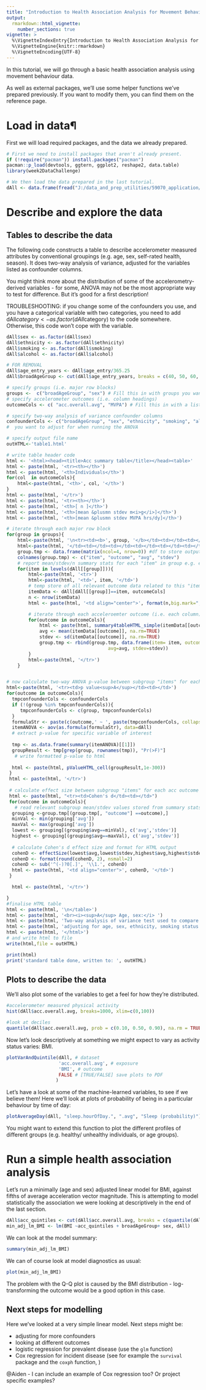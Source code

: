 ```yaml
---
title: "Introduction to Health Association Analysis for Movement Behaviour Data"
output: 
  rmarkdown::html_vignette:
    number_sections: true
vignette: >
  %\VignetteIndexEntry{Introduction to Health Association Analysis for Movement Behaviour Data}
  %\VignetteEngine{knitr::rmarkdown}
  %\VignetteEncoding{UTF-8}
---
```


In this tutorial, we will go through a basic health association analysis using movement behaviour data.

As well as external packages, we'll use some helper functions we've prepared previously. If you want to modify them, you can find them on the reference page. 

#  Load in data¶
First we will load required packages, and the data we already prepared.

```r
# First we need to install packages that aren't already present. 
if (!require("pacman")) install.packages("pacman")
pacman::p_load(devtools, ggtern, ggplot2, reshape2, data.table)
library(week2DataChallenge)

# We then load the data prepared in the last tutorial. 
dAll <- data.frame(fread("J:/data_and_prep_utilities/59070_application/ukb-new-hes-feb.csv")) #ukb-data-challenge.csv"))# Substitute with the correct path! 
```

#  Describe and explore the data
## Tables to describe the data
The following code constructs a table to describe accelerometer measured attributes by conventional groupings (e.g. age, sex, self-rated health, season). It does two-way analysis of variance, adjusted for the variables listed as confounder columns.

You might think more about the distribution of some of the accelerometry-derived variables - for some, ANOVA may not be the most appropriate way to test for difference. But it's good for a first description!

TROUBLESHOOTING: if you change some of the confounders you use, and you have a categorical variable with two categories, you need to add dAll$category <- as.factor(dAll$category) to the code somewhere. Otherwise, this code won't cope with the variable.

```r
dAll$sex <- as.factor(dAll$sex)
dAll$ethnicity <- as.factor(dAll$ethnicity)
dAll$smoking <- as.factor(dAll$smoking)
dAll$alcohol <- as.factor(dAll$alcohol)

# FOR REMOVAL
dAll$age_entry_years <- dAll$age_entry/365.25
dAll$broadAgeGroup <- cut(dAll$age_entry_years, breaks = c(40, 50, 60, 70, 80 ), labels = c("40-49", "50-59", "60-69", "70-79"))
```

```r
# specify groups (i.e. major row blocks)
groups <-  c("broadAgeGroup", "sex") # Fill this in with groups you want to look at
# specify accelerometer outcomes (i.e. column headings)
outcomeCols <- c( "acc.overall.avg", "MVPA") # Fill this in with a list of outcomes you want to look at

# specify two-way analysis of variance confounder columns
confounderCols <- c("broadAgeGroup", "sex", "ethnicity", "smoking", "alcohol") # Fill this in with what 
#  you want to adjust for when running the ANOVA

# specify output file name
outHTML<-'table1.html'

# write table header code
html <- '<html><head><title>Acc summary table</title></head><table>'
html <- paste(html, '<tr><th></th>')
html <- paste(html, '<th>Individuals</th>')
for(col  in outcomeCols){
    html<-paste(html, '<th>', col, '</th>')
}
html <- paste(html, '</tr>')
html <- paste(html, '<tr><th></th>')
html <- paste(html, '<th>[ n ]</th>')
html <- paste(html, '<th>[mean &plusmn stdev m<i>g</i>]</th>')
html <- paste(html, '<th>[mean &plusmn stdev MVPA hrs/dy]</th>')

# iterate through each major row block
for(group in groups){
    html<-paste(html, '\n<tr><td><b>', group, '</b></td><td></td><td></td><td>')
    html<-paste(html, '</td><td></td><td></td><td></td><td></td><td></td><td></td></tr>')
    group.tmp <- data.frame(matrix(ncol=4, nrow=0)) #df to store outputs for subsequent effect size calculations
    colnames(group.tmp) <- c("item", "outcome", "avg", "stdev")
    # report mean/stdev/n summary stats for each "item" in group e.g. each age categor
    for(item in levels(dAll[[group]])){
        html<-paste(html, '<tr>')
        html<-paste(html, '<td>', item, '</td>')
        # temp store of all relevant outcome data related to this "item"
        itemData <- dAll[dAll[[group]]==item, outcomeCols]
        n <- nrow(itemData)
        html <- paste(html, '<td align="center">', format(n,big.mark=","), '</td>')

        # iterate through each acceleroemter outcome (i.e. each column)
        for(outcome in outcomeCols){
            html <- paste(html, summary4tableHTML_simple(itemData[[outcome]],1))
            avg <- mean(itemData[[outcome]], na.rm=TRUE)
            stdev <- sd(itemData[[outcome]], na.rm=TRUE)
            group.tmp <- rbind(group.tmp, data.frame(item= item, outcome=outcome,
                                     avg=avg, stdev=stdev))
        }
        html<-paste(html, '</tr>')
    }


# now calculate two-way ANOVA p-value between subgroup "items" for each acc outcome
html<-paste(html, '<tr><td>p value<sup>A</sup></td><td></td>')
for(outcome in outcomeCols){
  tmpconfounderCols <- confounderCols
  if (!(group %in% tmpconfounderCols)){
     tmpconfounderCols <- c(group, tmpconfounderCols)
  }
  formulaStr <- paste(c(outcome,' ~ ', paste(tmpconfounderCols, collapse=' + ')), collapse='')
  itemANOVA <- aov(as.formula(formulaStr), data=dAll)
  # extract p-value for specific variable of interest
  
  tmp <- as.data.frame(summary(itemANOVA)[[1]])
  groupResult <- tmp[grep(group, rownames(tmp)), "Pr(>F)"]
   # write formatted p-value to html
  
  html <- paste(html, pValueHTML_cell(groupResult,1e-300))        
 }
 html <- paste(html, '</tr>')
 
 # calculate effect size between subgroup "items" for each acc outcome
 html <- paste(html, "<tr><td>Cohen's d</td><td></td>")
 for(outcome in outcomeCols){
   # read relevant subgroup mean/stdev values stored from summary stats derived earlier
  grouping <-group.tmp[(group.tmp[, "outcome"] ==outcome),]
  minVal <- min(grouping['avg'])
  maxVal <- max(grouping['avg'])
  lowest <- grouping[(grouping$avg==minVal), c('avg','stdev')]
  highest <- grouping[(grouping$avg==maxVal), c('avg','stdev')]
  
  # calculate Cohen's d effect size and format for HTML output
  cohenD <- effectSize(lowest$avg,lowest$stdev,highest$avg,highest$stdev)
  cohenD <- format(round(cohenD, 2), nsmall=2)
  cohenD <- sub('^(-)?0[.]', '\\1.', cohenD)
  html <- paste(html, '<td align="center">', cohenD, '</td>')
 }

  html <- paste(html, '</tr>')

}
#finalise HTML table
html <- paste(html, '\n</table>')
html <- paste(html, '<br><i><sup>A</sup> Age, sex:</i> ')
html <- paste(html, 'Two-way analysis of variance test used to compare metrics between groups')
html <- paste(html, 'adjusting for age, sex, ethnicity, smoking status and alcohol consumption frequency.')
html <- paste(html, '</html>')
# and write html to file
write(html,file = outHTML)

print(html)
print('standard table done, written to: ', outHTML)

```


## Plots to describe the data
We'll also plot some of the variables to get a feel for how they're distributed.

```r
#accelerometer measured physical activity
hist(dAll$acc.overall.avg, breaks=1000, xlim=c(0,100))

#look at deciles
quantile(dAll$acc.overall.avg, prob = c(0.10, 0.50, 0.90), na.rm = TRUE)
```

Now let's look descriptively at something we might expect to vary as activity status varies: BMI.

```r
plotVarAndQuintile(dAll, # dataset
                   'acc.overall.avg', # exposure
                   'BMI', # outcome
                   FALSE # [TRUE/FALSE] save plots to PDF
                  )
```

Let's have a look at some of the machine-learned variables, to see if we believe them! Here we'll look at plots of probability of being in a particular behaviour by time of day: 
```r
plotAverageDay(dAll, "sleep.hourOfDay.", ".avg", "Sleep (probability)")

```
You might want to extend this function to plot the different profiles of different groups (e.g. healthy/ unhealthy individuals, or age groups).

# Run a simple health association analysis
Let's run a minimally (age and sex) adjusted linear model for BMI, against fifths of average acceleration vector magnitude. This is attempting to model statistically the association we were looking at descriptively in the end of the last section.

```r
dAll$acc_quintiles <- cut(dAll$acc.overall.avg, breaks = c(quantile(dAll$acc.overall.avg, probs = seq(0, 1, by = 0.2), na.rm = TRUE))) # cut at quintiles
min_adj_lm_BMI <- lm(BMI ~acc_quintiles + broadAgeGroup+ sex, dAll)
```

We can look at the model summary:
```r
summary(min_adj_lm_BMI)
```

We can of course look at model diagnostics as usual:
```r
plot(min_adj_lm_BMI)
```
The problem with the Q-Q plot is caused by the BMI distribution - log-transforming the outcome would be a good option in this case.  

## Next steps for modelling 

Here we've looked at a very simple linear model. Next steps might be:

- adjusting for more confounders
- looking at different outcomes
- logistic regression for prevalent disease (use the `glm` function)
- Cox regression for incident disease (see for example the `survival` package and the `coxph` function, )

@Aiden - I can include an example of Cox regression too? Or project specific examples? 
